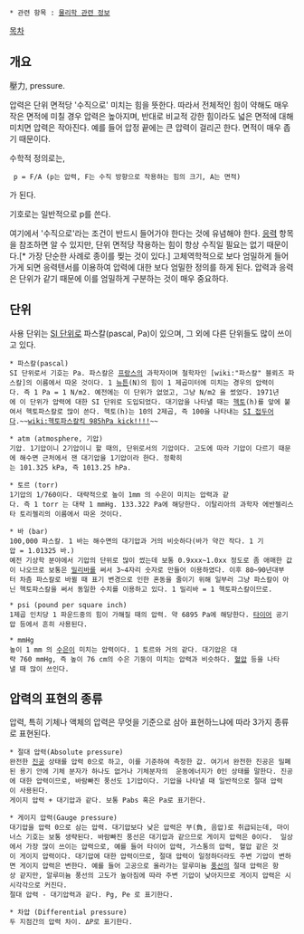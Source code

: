  * 관련 항목 : [[물리학 관련 정보]]

[[목차]]
== 개요 ==
壓力, pressure.

압력은 단위 면적당 '수직으로' 미치는 힘을 뜻한다. 따라서 전체적인 힘이 약해도 매우 작은 면적에 미칠 경우 압력은 높아지며, 반대로 비교적 강한 힘이라도 넓은 면적에 대해 미치면 압력은 작아진다. 예를 들어 압정 끝에는 큰 압력이 걸리곤 한다. 면적이 매우 좁기 때문이다.

수학적 정의로는, 
  p = F/A (p는 압력, F는 수직 방향으로 작용하는 힘의 크기, A는 면적)
가 된다.

기호로는 일반적으로 p를 쓴다.

여기에서 '수직으로'라는 조건이 반드시 들어가야 한다는 것에 유념해야 한다. [[응력]] 항목을 참조하면 알 수 있지만, 단위 면적당 작용하는 힘이 항상 수직일 필요는 없기 때문이다.[* 가장 단순한 사례로 종이를 찢는 것이 있다.] 고체역학적으로 보다 엄밀하게 들어가게 되면 응력텐서를 이용하여 압력에 대한 보다 엄밀한 정의를 하게 된다. 압력과 응력은 단위가 같기 때문에 이를 엄밀하게 구분하는 것이 매우 중요하다.

== 단위 ==
사용 단위는 [[SI 단위]]로 파스칼(pascal, Pa)이 있으며, 그 외에 다른 단위들도 많이 쓰이고 있다.

 * 파스칼(pascal)
 SI 단위로서 기호는 Pa. 파스칼은 [[프랑스]]의 과학자이며 철학자인 [wiki:"파스칼" 블뢰즈 파스칼]의 이름에서 따온 것이다. 1 [[뉴튼]](N)의 힘이 1 제곱미터에 미치는 경우의 압력이다. 즉 1 Pa = 1 N/m2. 예전에는 이 단위가 없었고, 그냥 N/m2 을 썼었다. 1971년에 이 단위가 압력에 대한 SI 단위로 도입되었다. 대기압을 나타낼 때는 [[헥토]](h)를 앞에 붙여서 헥토파스칼로 많이 쓴다. 헥토(h)는 10의 2제곱, 즉 100을 나타내는 [[SI 접두어]]다.~~[[wiki:헥토파스칼킥 985hPa kick!!!!]]~~

 * atm (atmosphere, 기압)
 기압. 1기압이니 2기압이니 할 때의, 단위로서의 기압이다. 고도에 따라 기압이 다르기 때문에 해수면 근처에서 잰 대기압을 1기압이라 한다. 정확히는 101.325 kPa, 즉 1013.25 hPa.

 * 토르 (torr)
 1기압의 1/760이다. 대략적으로 높이 1mm 의 수은이 미치는 압력과 같다. 즉 1 torr 는 대략 1 mmHg. 133.322 Pa에 해당한다. 이탈리아의 과학자 에반젤리스타 토리첼리의 이름에서 따온 것이다.

 * 바 (bar)
 100,000 파스칼. 1 바는 해수면의 대기압과 거의 비슷하다(바가 약간 작다. 1 기압 = 1.01325 바.)
 예전 기상학 분야에서 기압의 단위로 많이 썼는데 보통 0.9xxx~1.0xx 정도로 좀 애매한 값이 나오므로 보통은 [[밀리]]바를 써서 3~4자리 숫자로 만들어 이용하였다. 이후 80~90년대부터 차츰 파스칼로 바뀔 때 표기 변경으로 인한 혼동을 줄이기 위해 일부러 그냥 파스칼이 아닌 헥토파스칼을 써서 동일한 수치를 이용하고 있다. 1 밀리바 = 1 헥토파스칼이므로.

 * psi (pound per square inch)
 1제곱 인치당 1 파운드중의 힘이 가해질 때의 압력. 약 6895 Pa에 해당한다. [[타이어]] 공기압 등에서 흔히 사용된다.

 * mmHg
 높이 1 mm 의 [[수은]]이 미치는 압력이다. 1 토르와 거의 같다. 대기압은 대략 760 mmHg, 즉 높이 76 cm의 수은 기둥이 미치는 압력과 비슷하다. [[혈압]] 등을 나타낼 때 많이 쓰인다.

== 압력의 표현의 종류 ==
압력, 특히 기체나 액체의 압력은 무엇을 기준으로 삼아 표현하느냐에 따라 3가지 종류로 표현된다.

 * 절대 압력(Absolute pressure)
 완전한 [[진공]] 상태를 압력 0으로 하고, 이를 기준하여 측정한 값. 여기서 완전한 진공은 밀폐된 용기 안에 기체 분자가 하나도 없거나 기체분자의  운동에너지가 0인 상태를 말한다. 진공에 대한 압력이므로, 바람빠진 풍선도 1기압이다. 기압을 나타낼 때 일반적으로 절대 압력이 사용된다.
 게이지 압력 + 대기압과 같다. 보통 Pabs 혹은 Pa로 표기한다.

 * 게이지 압력(Gauge pressure)
 대기압을 압력 0으로 삼는 압력. 대기압보다 낮은 압력은 부(負, 음압)로 취급되는데, 마이너스 기호는 보통 생략된다. 바람빠진 풍선은 대기압과 같으므로 게이지 압력은 0이다.  일상에서 가장 많이 쓰이는 압력으로, 예를 들어 타이어 압력, 가스통의 압력, 혈압 같은 것이 게이지 압력이다. 대기압에 대한 압력이므로, 절대 압력이 일정하더라도 주변 기압이 변하면 게이지 압력은 변한다. 예를 들어 고공으로 올라가는 알루미늄 [[풍선]]의 절대 압력은 항상 같지만, 알루미늄 풍선의 고도가 높아짐에 따라 주변 기압이 낮아지므로 게이지 압력은 시시각각으로 커진다.
 절대 압력 - 대기압력과 같다. Pg, Pe 로 표기한다.

 * 차압 (Differential pressure)
 두 지점간의 압력 차이. ΔP로 표기한다.
